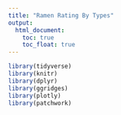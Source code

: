 ```yaml
---
title: "Ramen Rating By Types"
output: 
  html_document:
    toc: true
    toc_float: true
---
```


```r
library(tidyverse)
library(knitr)
library(dplyr)
library(ggridges)
library(plotly)
library(patchwork)
```
